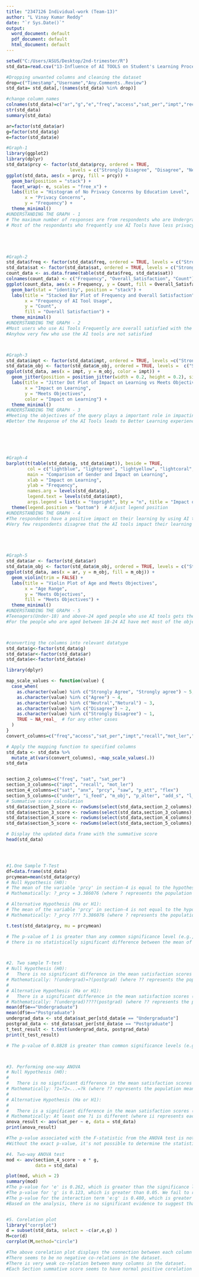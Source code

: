 ---
title: "2347126 Individual-work (Team-13)"
author: "L Vinay Kumar Reddy"
date: "`r Sys.Date()`"
output:
  word_document: default
  pdf_document: default
  html_document: default
---

```{r}
setwd("C:/Users/ASUS/Desktop/2nd-trimester/R")
std_data=read.csv("13-Influence of AI TOOLS on Student's Learning Process.csv",header=T)

#Dropping unwanted columns and cleaning the dataset
drop=c("Timestamp","Username","Any.Comments..Review")
std_data= std_data[,!(names(std_data) %in% drop)]

#change column_names
colnames(std_data)=c("ar","g","e","freq","access","sat_per","impt","recall","mot_ler","sat_info","sat","anx","prcy","saw","p_att","flex","under","i_feed","m_obj","p_alter","add_s","l_exp")
str(std_data)
summary(std_data)

ar=factor(std_data$ar)
g=factor(std_data$g)
e=factor(std_data$e)

#Graph-1
library(ggplot2)
library(dplyr)
std_data$prcy <- factor(std_data$prcy, ordered = TRUE,
                        levels = c("Strongly Disagree", "Disagree", "Neutral", "Agree", "Strongly Agree"))
ggplot(std_data, aes(x = prcy, fill = prcy)) +
  geom_bar(position = "stack") +
  facet_wrap(~ e, scales = "free_x") +
  labs(title = "Histogram of No Privacy Concerns by Education Level",
       x = "Privacy Concerns",
       y = "Frequency") +
  theme_minimal()
#UNDERSTANDING THE GRAPH - 1
# The maximum number of responses are from respondents who are Undergraduates or Postgraduates.
# Most of the respondants who frequently use AI Tools have less privacy concerns(Agree), whereas few have no Privacy concerns(Strongly Agree)





#Graph-2
std_data$freq <- factor(std_data$freq, ordered = TRUE, levels = c("Strongly agree", "Agree", "Neutral", "Disagree", "Strongly Disagree"))
std_data$sat <- factor(std_data$sat, ordered = TRUE, levels = c("Strongly Agree", "Agree", "Neutral", "Disagree", "Strongly Disagree"))
count_data <- as.data.frame(table(std_data$freq, std_data$sat))
colnames(count_data) <- c("Frequency", "Overall_Satisfaction", "Count")
ggplot(count_data, aes(x = Frequency, y = Count, fill = Overall_Satisfaction)) +
  geom_bar(stat = "identity", position = "stack") +
  labs(title = "Stacked Bar Plot of Frequency and Overall Satisfaction",
       x = "Frequency of AI Tool Usage",
       y = "Count",
       fill = "Overall Satisfaction") +
  theme_minimal()
#UNDERSTANDING THE GRAPH - 2
#Most users who use Ai Tools Frequently are overall satisfied with the services provided
#Anyhow very few who use the AI tools are not satisfied  



#Graph-3
std_data$impt <- factor(std_data$impt, ordered = TRUE, levels =c("Strongly Agree", "Agree", "Neutral", "Disagree", "Strongly Disagree"))
std_data$m_obj <- factor(std_data$m_obj, ordered = TRUE, levels =  c("Strongly Agree", "Agree", "Netural", "Disagree", "Strongly Disagree"))
ggplot(std_data, aes(x = impt, y = m_obj, color = impt)) +
  geom_jitter(position = position_jitter(width = 0.2, height = 0.2), size = 1) +
  labs(title = "Jitter Dot Plot of Impact on Learning vs Meets Objectives",
       x = "Impact on Learning",
       y = "Meets Objectives",
       color = "Impact on Learning") +
  theme_minimal()
#UNDERSTANDING THE GRAPH - 3
#Meeting the objectives of the query plays a important role in impacting the user learning experience
#Better the Response of the AI Tools leads to Better Learning experience of the User






#Graph-4
barplot(t(table(std_data$g, std_data$impt)), beside = TRUE,
        col = c("lightblue", "lightgreen", "lightyellow", "lightcoral", "lightpink"),
        main = "Comparison of Gender and Impact on Learning",
        xlab = "Impact on Learning",
        ylab = "Frequency",
        names.arg = levels(std_data$g),
        legend.text = levels(std_data$impt),
        args.legend = list(x = "topright", bty = "n", title = "Impact on Learning")) +
  theme(legend.position = "bottom")  # Adjust legend position
#UNDERSTANDING THE GRAPH - 4
#The respondents have a positive impact on their learning by using AI tool
#Very few respondents disagree that the AI tools impact their learning 





#Graph-5
std_data$ar <- factor(std_data$ar)
std_data$m_obj <- factor(std_data$m_obj, ordered = TRUE, levels = c("Strongly Agree", "Agree", "Netural", "Disagree", "Strongly Disagree"))
ggplot(std_data, aes(x = ar, y = m_obj, fill = m_obj)) +
  geom_violin(trim = FALSE) +
  labs(title = "Violin Plot of Age and Meets Objectives",
       x = "Age Range",
       y = "Meets Objectives",
       fill = "Meets Objectives") +
  theme_minimal()
#UNDERSTANDING THE GRAPH - 5
#Teenagers(Under-18) and above-24 aged people who use AI tools gets their responses which meets the objectives of their query
#For the people who are aged between 18-24 AI have met most of the objectives but still few people are not satisfied with the response



#converting the columns into relevant datatype
std_data$g<-factor(std_data$g)
std_data$ar<-factor(std_data$ar)
std_data$e<-factor(std_data$e)

library(dplyr)

map_scale_values <- function(value) {
  case_when(
    as.character(value) %in% c("Strongly Agree", "Strongly agree") ~ 5,
    as.character(value) %in% c("Agree") ~ 4,
    as.character(value) %in% c("Neutral","Netural") ~ 3,
    as.character(value) %in% c("Disagree") ~ 2,
    as.character(value) %in% c("Strongly Disagree") ~ 1,
    TRUE ~ NA_real_  # for any other cases
  )
}
convert_columns=c("freq","access","sat_per","impt","recall","mot_ler","sat_info","sat","anx","prcy","saw","p_att","flex","under","i_feed","m_obj","p_alter","add_s","l_exp")

# Apply the mapping function to specified columns
std_data <- std_data %>%
  mutate_at(vars(convert_columns), ~map_scale_values(.))
std_data


section_2_columns=c("freq", "sat", "sat_per")
section_3_columns=c("impt", "recall", "mot_ler")
section_4_columns=c("sat", "anx", "prcy", "saw", "p_att", "flex")
section_5_columns=c("under", "i_feed", "m_obj", "p_alter", "add_s", "l_exp")
# Summative score calculation
std_data$section_2_score <- rowSums(select(std_data,section_2_columns), na.rm = TRUE)
std_data$section_3_score <- rowSums(select(std_data,section_3_columns), na.rm = TRUE)
std_data$section_4_score <- rowSums(select(std_data,section_4_columns), na.rm = TRUE)
std_data$section_5_score <- rowSums(select(std_data,section_5_columns), na.rm = TRUE)

# Display the updated data frame with the summative score
head(std_data)




#1.One Sample T-Test
df=data.frame(std_data)
prcymean=mean(std_data$prcy)
# Null Hypothesis (H0):
# The mean of the variable 'prcy' in section-4 is equal to the hypothesized population mean.
# Mathematically: ?_prcy = 3.386076 (where ? represents the population mean)

# Alternative Hypothesis (Ha or H1):
# The mean of the variable 'prcy' in section-4 is not equal to the hypothesized population mean.
# Mathematically: ?_prcy ??? 3.386076 (where ? represents the population mean)

t.test(std_data$prcy, mu = prcymean)

# The p-value of 1 is greater than any common significance level (e.g., 0.05), indicating that there is no significant difference between the mean of the 'prcy' variable in the dataset and the hypothesized population mean of 3.386076. Therefore, we do not have enough evidence to reject the null hypothesis.
# there is no statistically significant difference between the mean of 'prcy' in the dataset and the hypothesized population mean of 3.386076.



#2. Two sample T-test
# Null Hypothesis (H0):
#   There is no significant difference in the mean satisfaction scores (sat_per) between undergraduate and postgraduate students.
# Mathematically: ?(undergrad)=?(postgrad) (where ?? represents the population mean).
# 
# Alternative Hypothesis (Ha or H1):
#   There is a significant difference in the mean satisfaction scores (sat_per) between undergraduate and postgraduate students.
# Mathematically: ?(undergrad)????(postgrad) (where ?? represents the population mean).
mean(df$e=="Undergraduate")
mean(df$e=="Postgraduate")
undergrad_data <- std_data$sat_per[std_data$e == "Undergraduate"]
postgrad_data <- std_data$sat_per[std_data$e == "Postgraduate"]
t_test_result <- t.test(undergrad_data, postgrad_data)
print(t_test_result)

# The p-value of 0.8828 is greater than common significance levels (e.g., 0.05), indicating that there is insufficient evidence to reject the null hypothesis. Therefore, based on this test, we do not have enough evidence to conclude that there is a significant difference in the mean satisfaction scores between undergraduate and postgraduate students.



#3. Performing one-way ANOVA
# Null Hypothesis (H0):
#   
#   There is no significant difference in the mean satisfaction scores (sat_per) among different education levels.
# Mathematically: ?1=?2=...=?k (where ?? represents the population mean for each education level, and kk is the number of education levels).
# 
# Alternative Hypothesis (Ha or H1):
#   
#   There is a significant difference in the mean satisfaction scores (sat_per) among at least two education levels.
# Mathematically: At least one ?i is different (where ii represents each education level).
anova_result <- aov(sat_per ~ e, data = std_data)
print(anova_result)

#The p-value associated with the F-statistic from the ANOVA test is not provided in the output.
#Without the exact p-value, it's not possible to determine the statistical significance of the ANOVA test. If we have the p-value, we can compare it to the chosen significance level to make a conclusive decision.

#4. Two-way ANOVA test
mod <- aov(section_4_score ~ e * g,
           data = std_data)

plot(mod, which = 2)
summary(mod)
#The p-value for 'e' is 0.262, which is greater than the significance level of 0.05. Therefore, we fail to reject the null hypothesis. There is no significant evidence to conclude that education level has a significant effect on 'section_4_score'.
#The p-value for 'g' is 0.123, which is greater than 0.05. We fail to reject the null hypothesis, indicating no significant evidence that gender has an effect on 'section_4_score'.
#The p-value for the interaction term 'e:g' is 0.480, which is greater than 0.05. We fail to reject the null hypothesis, suggesting no significant evidence of an interaction effect between education level and gender on 'section_4_score'.
#Based on the analysis, there is no significant evidence to suggest that education level, gender, or their interaction has a significant effect on 'section_4_score' at a 0.05 significance level. Therefore, we do not have enough evidence to reject the null hypotheses for any of the factors or their interaction.


#5. Corelation plot
library("corrplot")
d = subset(std_data, select = -c(ar,e,g) )
M=cor(d)
corrplot(M,method="circle")

#The above corelation plot displays the connection between each column in the dataset.
#There seems to be no negative co-relations in the dataset.
#There is very weak co-relation between many columns in the dataset.
#Each Section summative score seems to have normal positive corelation with each other column 

```
